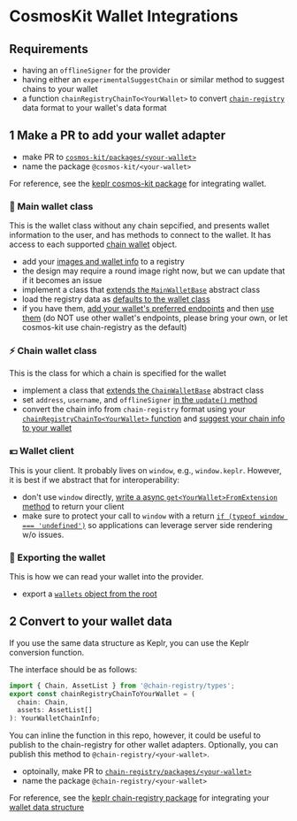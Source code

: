 # CosmosKit Wallet Integrations

## Requirements

- having an `offlineSigner` for the provider
- having either an `experimentalSuggestChain` or similar method to suggest chains to your wallet
- a function `chainRegistryChainTo<YourWallet>` to convert [`chain-registry`](https://github.com/cosmos/chain-registry) data format to your wallet's data format

## 1 Make a PR to add your wallet adapter

- make PR to [`cosmos-kit/packages/<your-wallet>`](https://github.com/cosmology-tech/cosmos-kit/tree/main/packages)
- name the package `@cosmos-kit/<your-wallet>`

For reference, see the [keplr cosmos-kit package](https://github.com/cosmology-tech/cosmos-kit/tree/main/packages/keplr) for integrating wallet.

### 📝 Main wallet class

This is the wallet class without any chain sepcified, and presents wallet information to the user, and has methods to connect to the wallet. It has access to each supported [chain wallet](#⚡️-chain-wallet-class) object.

- add your [images and wallet info](https://github.com/cosmology-tech/cosmos-kit/blob/aa16c2c4fc3d8245e2fa0d2624a6f2ff5ab73c2a/packages/keplr/src/extension/registry.ts) to a registry
- the design may require a round image right now, but we can update that if it becomes an issue
- implement a class that [extends the `MainWalletBase`](https://github.com/cosmology-tech/cosmos-kit/blob/aa16c2c4fc3d8245e2fa0d2624a6f2ff5ab73c2a/packages/keplr/src/extension/main-wallet.ts#L11) abstract class
- load the registry data as [defaults to the wallet class](https://github.com/cosmology-tech/cosmos-kit/blob/aa16c2c4fc3d8245e2fa0d2624a6f2ff5ab73c2a/packages/keplr/src/extension/main-wallet.ts#L20)
- if you have them, [add your wallet's preferred endpoints](https://github.com/cosmology-tech/cosmos-kit/blob/aa16c2c4fc3d8245e2fa0d2624a6f2ff5ab73c2a/packages/keplr/src/config.ts#L3) and then [use them](https://github.com/cosmology-tech/cosmos-kit/blob/aa16c2c4fc3d8245e2fa0d2624a6f2ff5ab73c2a/packages/keplr/src/extension/main-wallet.ts#L31-L48) (do NOT use other wallet's endpoints, please bring your own, or let cosmos-kit use chain-registry as the default)

### ⚡️ Chain wallet class

This is the class for which a chain is specified for the wallet

- implement a class that [extends the `ChainWalletBase`](https://github.com/cosmology-tech/cosmos-kit/blob/aa16c2c4fc3d8245e2fa0d2624a6f2ff5ab73c2a/packages/keplr/src/extension/chain-wallet.ts#L8) abstract class
- set `address`, `username`, and `offlineSigner` [in the `update()` method](https://github.com/cosmology-tech/cosmos-kit/blob/aa16c2c4fc3d8245e2fa0d2624a6f2ff5ab73c2a/packages/keplr/src/extension/chain-wallet.ts#L50-L56)
- convert the chain info from `chain-registry` format using your [`chainRegistryChainTo<YourWallet>` function](https://github.com/cosmology-tech/cosmos-kit/blob/95d4f1346ee9d577cb18415127aaba84cca6b1a4/packages/keplr/src/extension/chain-wallet.ts#L33-L35) and [suggest your chain info to your wallet](https://github.com/cosmology-tech/cosmos-kit/blob/aa16c2c4fc3d8245e2fa0d2624a6f2ff5ab73c2a/packages/keplr/src/extension/chain-wallet.ts#L46)

### 💴 Wallet client

This is your client. It probably lives on `window`, e.g., `window.keplr`. However, it is best if we abstract that for interoperability:

- don't use `window` directly, [write a async `get<YourWallet>FromExtension` method](https://github.com/cosmology-tech/cosmos-kit/blob/aa16c2c4fc3d8245e2fa0d2624a6f2ff5ab73c2a/packages/keplr/src/extension/utils.ts#L5-L10) to return your client
- make sure to protect your call to `window` with a return [`if (typeof window === 'undefined')`](https://github.com/cosmology-tech/cosmos-kit/blob/aa16c2c4fc3d8245e2fa0d2624a6f2ff5ab73c2a/packages/keplr/src/extension/utils.ts#L8-L10) so applications can leverage server side rendering w/o issues.

### 🔌 Exporting the wallet

This is how we can read your wallet into the provider.

- export a [`wallets` object from the root](https://github.com/cosmology-tech/cosmos-kit/blob/aa16c2c4fc3d8245e2fa0d2624a6f2ff5ab73c2a/packages/keplr/src/keplr.ts#L7)

## 2 Convert to your wallet data

If you use the same data structure as Keplr, you can use the Keplr conversion function.

The interface should be as follows:

```ts
import { Chain, AssetList } from '@chain-registry/types';
export const chainRegistryChainToYourWallet = (
  chain: Chain,
  assets: AssetList[]
): YourWalletChainInfo;
```

You can inline the function in this repo, however, it could be useful to publish to the chain-registry for other wallet adapters. Optionally, you can publish this method to `@chain-registry/<your-wallet>`.

- optoinally, make PR to [`chain-registry/packages/<your-wallet>`](https://github.com/cosmology-tech/chain-registry/tree/main/packages)
- name the package `@chain-registry/<your-wallet>`

For reference, see the [keplr chain-registry package](https://github.com/cosmology-tech/chain-registry/tree/main/packages/keplr) for integrating your [wallet data structure](https://github.com/cosmology-tech/chain-registry/blob/40709e28e89fe7346017f1daddd9195b33a273df/packages/keplr/src/index.ts#L25)
